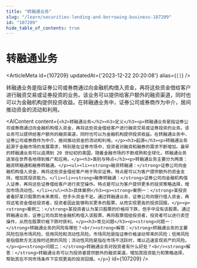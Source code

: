 ```yaml
---
title: "转融通业务"
slug: "/learn/securities-lending-and-borrowing-business-107209"
id: "107209"
hide_table_of_contents: true
---
```



# 转融通业务

<ArticleMeta id={107209} updatedAt={'2023-12-22 20:20:08'} alias={`[]`} />
<div className='border-solid border-b border-t-0 my-4 border-[var(--ifm-color-gray-300)]' />

转融通业务是指证券公司或券商通过向金融机构借入资金，再将这些资金借给客户进行融资交易或证券投资的业务。该业务可以提供给客户额外的融资渠道，同时也可以为金融机构提供投资收益。在转融通业务中，证券公司或券商作为中介，居间推动资金的流动和利用。

<AIContent content={`<h2>转融通业务</h2><h3>定义</h3><p>转融通业务是指证券公司或券商通过向金融机构借入资金，再将这些资金借给客户进行融资交易或证券投资的业务。该业务可以提供给客户额外的融资渠道，同时也可以为金融机构提供投资收益。在转融通业务中，证券公司或券商作为中介，居间推动资金的流动和利用。</p><h3>起源</h3><p>转融通业务起源于金融市场的发展需求，特别是在证券市场中，投资者对融资和融券的需求不断增加。最早的转融通业务可以追溯到 20 世纪初的美国，随着金融市场的不断成熟和全球化，转融通业务逐渐在世界各地得到推广和应用。</p><h3>类别与特点</h3><p>转融通业务主要分为两类：融资转融通和融券转融通。</p><ul><li><strong>融资转融通：</strong>证券公司向金融机构借入资金，再将这些资金借给客户用于购买证券。特点是可以为客户提供额外的资金支持，增加其投资能力。</li><li><strong>融券转融通：</strong>证券公司向金融机构借入证券，再将这些证券借给客户进行卖空操作。特点是可以为客户提供更多的投资策略选择，增加市场流动性。</li></ul><h3>具体案例</h3><p><strong>案例一：</strong>某投资者看好某只股票的未来表现，但手头资金不足。通过转融通业务，证券公司向银行借入资金，再将这笔资金借给投资者，投资者因此能够购买更多的股票，从而实现更高的投资回报。</p><p><strong>案例二：</strong>某投资者认为某只股票的价格将下跌，但手中没有该股票。通过转融通业务，证券公司向其他金融机构借入该股票，再将股票借给投资者，投资者可以进行卖空操作，从而在股票价格下跌时获利。</p><h3>常见问题</h3><p><strong>问题一：</strong>转融通业务的风险有哪些？<br/><strong>解答：</strong>转融通业务的主要风险包括市场风险、信用风险和流动性风险。市场风险是指证券价格波动带来的风险；信用风险是指借款方无法按时还款的风险；流动性风险是指在市场不活跃时，难以迅速变现资产的风险。</p><p><strong>问题二：</strong>转融通业务对投资者有什么好处？<br/><strong>解答：</strong>转融通业务可以为投资者提供额外的融资渠道，增加其投资能力和策略选择，帮助其在不同市场条件下实现更高的投资回报。</p>`} id={107209} />
